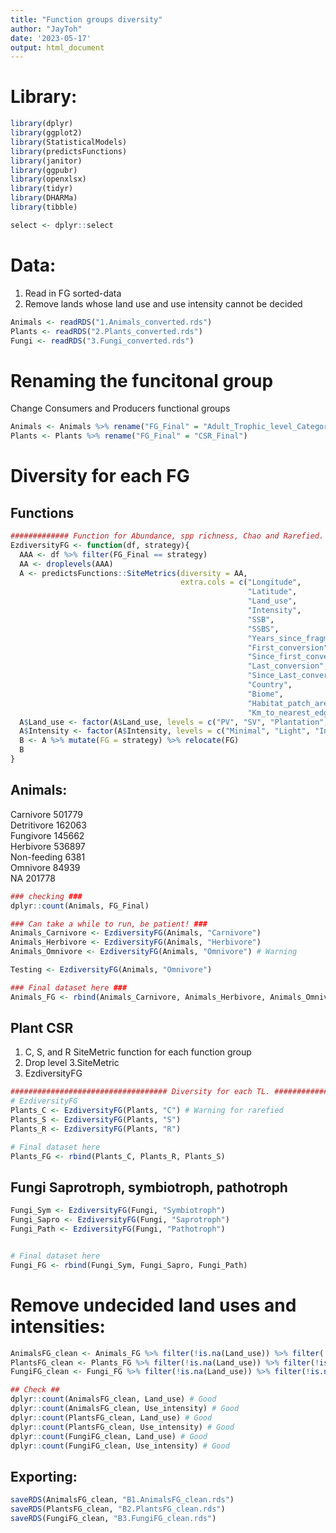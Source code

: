 ---
title: "Function groups diversity"
author: "JayToh"
date: '2023-05-17'
output: html_document
---

# Library:
```{r, warning = FALSE}
library(dplyr)
library(ggplot2)
library(StatisticalModels)
library(predictsFunctions)
library(janitor)
library(ggpubr)
library(openxlsx)
library(tidyr)
library(DHARMa)
library(tibble)

select <- dplyr::select

```

# Data:
1. Read in FG sorted-data
2. Remove lands whose land use and use intensity cannot be decided
```{r}
Animals <- readRDS("1.Animals_converted.rds")
Plants <- readRDS("2.Plants_converted.rds")
Fungi <- readRDS("3.Fungi_converted.rds")

```

# Renaming the funcitonal group
Change Consumers and Producers functional groups 
```{r}
Animals <- Animals %>% rename("FG_Final" = "Adult_Trophic_level_Category")
Plants <- Plants %>% rename("FG_Final" = "CSR_Final")

```


# Diversity for each FG
## Functions
```{r}
############# Function for Abundance, spp richness, Chao and Rarefied. Takes long to run!  #############
EzdiversityFG <- function(df, strategy){
  AAA <- df %>% filter(FG_Final == strategy)
  AA <- droplevels(AAA)
  A <- predictsFunctions::SiteMetrics(diversity = AA,
                                      extra.cols = c("Longitude",
                                                     "Latitude",
                                                     "Land_use",
                                                     "Intensity",
                                                     "SSB",
                                                     "SSBS",
                                                     "Years_since_fragmentation_or_conversion",
                                                     "First_conversion",
                                                     "Since_first_conversion",
                                                     "Last_conversion",
                                                     "Since_Last_conversion",
                                                     "Country",
                                                     "Biome",
                                                     "Habitat_patch_area_square_metres",
                                                     "Km_to_nearest_edge_of_habitat"))
  A$Land_use <- factor(A$Land_use, levels = c("PV", "SV", "Plantation", "Pasture", "Crop", "Urban"))
  A$Intensity <- factor(A$Intensity, levels = c("Minimal", "Light", "Intense"))
  B <- A %>% mutate(FG = strategy) %>% relocate(FG)
  B
}

```

## Animals:
Carnivore	501779			
Detritivore	162063			
Fungivore	145662			
Herbivore	536897			
Non-feeding	6381			
Omnivore	84939			
NA	201778
```{r}
### checking ###
dplyr::count(Animals, FG_Final)

### Can take a while to run, be patient! ###
Animals_Carnivore <- EzdiversityFG(Animals, "Carnivore")
Animals_Herbivore <- EzdiversityFG(Animals, "Herbivore")
Animals_Omnivore <- EzdiversityFG(Animals, "Omnivore") # Warning

Testing <- EzdiversityFG(Animals, "Omnivore")

### Final dataset here ###
Animals_FG <- rbind(Animals_Carnivore, Animals_Herbivore, Animals_Omnivore)
```


## Plant CSR
1. C, S, and R SiteMetric function for each function group
2. Drop level
3.SiteMetric
4. EzdiversityFG

```{r}
################################### Diversity for each TL. ###################################
# EzdiversityFG
Plants_C <- EzdiversityFG(Plants, "C") # Warning for rarefied
Plants_S <- EzdiversityFG(Plants, "S")
Plants_R <- EzdiversityFG(Plants, "R")

# Final dataset here
Plants_FG <- rbind(Plants_C, Plants_R, Plants_S)

```

## Fungi Saprotroph, symbiotroph, pathotroph
```{r}

Fungi_Sym <- EzdiversityFG(Fungi, "Symbiotroph")
Fungi_Sapro <- EzdiversityFG(Fungi, "Saprotroph")
Fungi_Path <- EzdiversityFG(Fungi, "Pathotroph")


# Final dataset here
Fungi_FG <- rbind(Fungi_Sym, Fungi_Sapro, Fungi_Path)

```


# Remove undecided land uses and intensities:
```{r}

AnimalsFG_clean <- Animals_FG %>% filter(!is.na(Land_use)) %>% filter(!is.na(Intensity))  
PlantsFG_clean <- Plants_FG %>% filter(!is.na(Land_use)) %>% filter(!is.na(Intensity))  
FungiFG_clean <- Fungi_FG %>% filter(!is.na(Land_use)) %>% filter(!is.na(Intensity)) 

## Check ##
dplyr::count(AnimalsFG_clean, Land_use) # Good
dplyr::count(AnimalsFG_clean, Use_intensity) # Good
dplyr::count(PlantsFG_clean, Land_use) # Good
dplyr::count(PlantsFG_clean, Use_intensity) # Good
dplyr::count(FungiFG_clean, Land_use) # Good
dplyr::count(FungiFG_clean, Use_intensity) # Good
```


## Exporting:
```{r}
saveRDS(AnimalsFG_clean, "B1.AnimalsFG_clean.rds")
saveRDS(PlantsFG_clean, "B2.PlantsFG_clean.rds")
saveRDS(FungiFG_clean, "B3.FungiFG_clean.rds")

```

